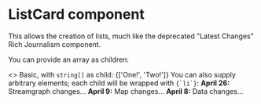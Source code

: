 
<Meta title="Core/List Card" component={ListCard} />

# ListCard component

This allows the creation of lists, much like the
deprecated "Latest Changes" Rich Journalism component.

You can provide an array as children:

<Canvas>
  <Story name="Examples">
    <>
      Basic, with <code>string[]</code> as child:
      <ListCard title="Yay">{['One!', 'Two!']}</ListCard>
      You can also supply arbitrary elements; each child will be wrapped with <code>{`li`}</code>:
      <ListCard title="Latest Changes">
        <span>
          <strong>April 26:</strong> Streamgraph changes...
        </span>
        <span>
          <strong>April 9:</strong> Map changes...
        </span>
        <span>
          <strong>April 8:</strong> Data changes...
        </span>
      </ListCard>
    </>
  </Story>
</Canvas>
